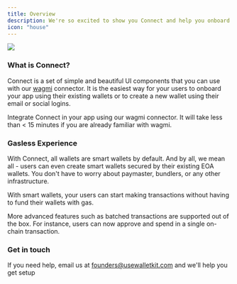 ```yaml
---
title: Overview
description: We're so excited to show you Connect and help you onboard your users
icon: "house"
---
```


<img noZoom src="/images/connect_overview.png" />

### What is Connect?

Connect is a set of simple and beautiful UI components that you can use with our [wagmi](https://wagmi.sh/) connector. It is the easiest way for your users to onboard your app using their existing wallets or to create a new wallet using their email or social logins.

<Card title="Quickstart" icon="star" href="quickstart">
Integrate Connect in your app using our wagmi connector. It will take less than < 15 minutes if you are already familiar with wagmi.
</Card>


### Gasless Experience
With Connect, all wallets are smart wallets by default. And by all, we mean all - users can even create smart wallets secured by their existing EOA wallets. You don't have to worry about paymaster, bundlers, or any other infrastructure.

With smart wallets, your users can start making transactions without having to fund their wallets with gas.

More advanced features such as batched transactions are supported out of the box. For instance, users can now approve and spend in a single on-chain transaction.

### Get in touch

If you need help, email us at founders@usewalletkit.com and we'll help you get setup
